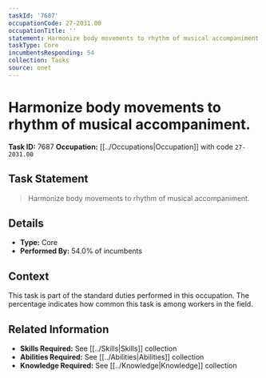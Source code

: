 ```yaml
---
taskId: '7687'
occupationCode: 27-2031.00
occupationTitle: ''
statement: Harmonize body movements to rhythm of musical accompaniment.
taskType: Core
incumbentsResponding: 54
collection: Tasks
source: onet
---
```

# Harmonize body movements to rhythm of musical accompaniment.

**Task ID:** 7687
**Occupation:** [[../Occupations|Occupation]] with code `27-2031.00`

## Task Statement

> Harmonize body movements to rhythm of musical accompaniment.

## Details

- **Type:** Core
- **Performed By:** 54.0% of incumbents

## Context

This task is part of the standard duties performed in this occupation. The percentage indicates how common this task is among workers in the field.

## Related Information

- **Skills Required:** See [[../Skills|Skills]] collection
- **Abilities Required:** See [[../Abilities|Abilities]] collection
- **Knowledge Required:** See [[../Knowledge|Knowledge]] collection

